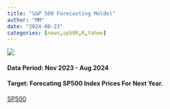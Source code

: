 ```yaml
---
title: "S&P 500 Forecasting Moldel"
author: "MM"
date: "2024-08-23"
categories: [news,sp500,R,Yahoo]
---
```


![](sp500.png)

#### Data Period: Nov 2023 - Aug 2024

#### Target: Forecating SP500 Index Prices For Next Year.

[SP500](https://afaaqitc.github.io/SP500){target="_blank"}
